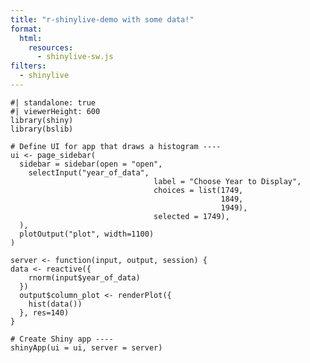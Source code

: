 ```yaml
---
title: "r-shinylive-demo with some data!"
format:
  html:
    resources: 
      - shinylive-sw.js
filters:
  - shinylive
---
```


```shinylive-r
#| standalone: true
#| viewerHeight: 600
library(shiny)
library(bslib)

# Define UI for app that draws a histogram ----
ui <- page_sidebar(
  sidebar = sidebar(open = "open",
    selectInput("year_of_data",
                                label = "Choose Year to Display",
                                choices = list(1749,
                                               1849,
                                               1949),
                                selected = 1749),
  ),
  plotOutput("plot", width=1100)
)

server <- function(input, output, session) {
data <- reactive({
    rnorm(input$year_of_data)
  })
  output$column_plot <- renderPlot({
    hist(data())
  }, res=140)
}

# Create Shiny app ----
shinyApp(ui = ui, server = server)
```